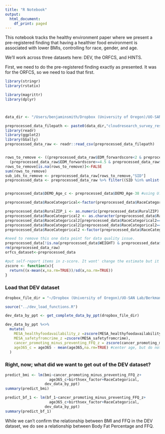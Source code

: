 ```yaml
---
title: "R Notebook"
output:
  html_document:
    df_print: paged
---
```


This notebook tracks the healthy environment paper where we present a pre-registered finding that having a healthier food environment is associated with lower BMIs, controlling for race, gender, and age.

We'll work across three datasets here: DEV, the ORFCS, and HINTS.

First, we need to do the pre-registered finding exactly as presented. It was for the ORFCS, so we need to load that first.

```r
library(stringr)
library(rstatix)
```

```r
library(magrittr)
library(dplyr)



data_dir <- "/Users/benjaminsmith/Dropbox (University of Oregon)/UO-SAN Lab/Berkman Lab/Devaluation/analysis_files/data/"

preprocessed_data_filepath <- paste0(data_dir,"cloudresearch_survey_results/orfcs_preprocessed_anon_by_subj.csv")
library(readr)
library(ggplot2)
library(GGally)
preprocessed_data_raw <- readr::read_csv(preprocessed_data_filepath)


rows_to_remove <- ((preprocessed_data_raw$EDM_forwardscore<2 & preprocessed_data_raw$EDM_reversescored>4) |
  (preprocessed_data_raw$EDM_forwardscore>=4.5 & preprocessed_data_raw$EDM_reversescored<2))
rows_to_remove[is.na(rows_to_remove)]<-FALSE
sum(rows_to_remove)
sub_ids_to_remove <- preprocessed_data_raw[rows_to_remove,"SID"]
preprocessed_data <- preprocessed_data_raw %>% filter((SID %in% unlist(sub_ids_to_remove))==FALSE)


preprocessed_data$DEMO_Age_c <- preprocessed_data$DEMO_Age-38 #using U.S. median age

preprocessed_data$RaceCategorical<-factor(preprocessed_data$RaceCategorical,levels=unique(preprocessed_data$RaceCategorical))

preprocessed_data$RuralZIP_i <- as.numeric(preprocessed_data$RuralZIP)
preprocessed_data$RaceCategorical2 <- as.character(preprocessed_data$RaceCategorical)
preprocessed_data$RaceCategorical2[preprocessed_data$RaceCategorical2=="RaceNotReported"] <- "OtherRaceRaceNotReported"
preprocessed_data$RaceCategorical2[preprocessed_data$RaceCategorical2=="OtherRace"] <- "OtherRaceRaceNotReported"
preprocessed_data$RaceCategorical2 <-factor(preprocessed_data$RaceCategorical2,levels=names(sort(table(preprocessed_data$RaceCategorical2),decreasing=TRUE)))

#need to remove this one data point for data quality issue.
preprocessed_data[!is.na(preprocessed_data$WEIGHT) & preprocessed_data$WEIGHT>500,c("WEIGHT","WEIGHT_kg","BMI")] <- NA
rm(preprocessed_data_raw)
orfcs_dataset<-preprocessed_data
```

```r
#put self-report items in z-score. It wont' change the estimate but it will make it easier to interpret
zscore <- function(x){
  return((x-mean(x,na.rm=TRUE))/sd(x,na.rm=TRUE))
}
```
### Load that DEV dataset


```r

dropbox_file_dir = "~/Dropbox (University of Oregon)/UO-SAN Lab/Berkman Lab/Devaluation/analysis_files/data/"

source("../dev_load_functions.R")

dev_data_by_ppt <- get_complete_data_by_ppt(dropbox_file_dir)
```


```r
dev_data_by_ppt %<>% 
  mutate(
    MESA_healthyfoodavailability_z =zscore(MESA_healthyfoodavailability),
    MESA_safetyfromcrime_z =zscore(MESA_safetyfromcrime),
    cancer_promoting_minus_preventing_FFQ_z = zscore(cancer_promoting_minus_preventing_FFQ),
    age365_c = age365 - mean(age365,na.rm=TRUE) #center age, but do not z-score it.
  )
```

### Right, now; what did we want to get out of the DEV dataset?

```r
predict_bmi <- lm(bmi~cancer_promoting_minus_preventing_FFQ_z+
                    age365_c+birthsex_factor+RaceCategorical,
                  dev_data_by_ppt)
summary(predict_bmi)

predict_bf_1 <- lm(bf_1~cancer_promoting_minus_preventing_FFQ_z+
                    age365_c+birthsex_factor+RaceCategorical,
                  dev_data_by_ppt)
summary(predict_bf_1)

```

While we can't confirm the relationship between BMI and FFQ in the DEV dataset, we do see a relationship between Body Fat Percentage and FFQ.

